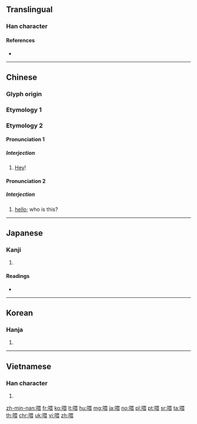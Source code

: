 {{also|餵}}
==Translingual==

===Han character===
{{Han char|rn=30|rad=口|as=09|sn=12|four=66032|canj=RWMV|ids=⿰口畏}}

====References====
* {{Han ref|kx=0197.140|dkj=03900|dj=0418.340|hdz=10653.150|uh=5582|ud=21890|bh=B3DE|bd=46046}}

----

==Chinese==

===Glyph origin===
{{Han compound|口|畏|c1=s|c2=p|ls=psc}}

===Etymology 1===
{{zh-see|餵}}

===Etymology 2===
{{zh-forms}}

====Pronunciation 1====
{{zh-pron
|m=wèi
|c=wai3
|mn=eh
|cat=intj
}}

=====Interjection=====
{{zh-interj}}

# {{lb|zh|used to [[call]] [[attention]]}} [[hey|Hey]]!

====Pronunciation 2====
{{zh-pron
|m=wéi
|c=wai2,wei2
|mn=oeh
|cat=intj
}}

=====Interjection=====
{{zh-interj}}

# {{lb|zh|used when answering the telephone}} [[hello]]; who is this?

----

==Japanese==

===Kanji===
{{ja-kanji|grade=|rs=口09}}

# {{defn|lang=ja|sort=口09}}

====Readings====
* {{ja-readings|on=[[き]] (ki), [[かい]] (kai)|kun=[[なげく]] (nageku)}}

----

==Korean==

===Hanja===
{{ko-hanja|hangeul=위|eumhun=|rv=wi|mr=wi|y=wi}}

# {{defn|lang=ko|sort=口09}}

----

==Vietnamese==

===Han character===
{{vi-hantu|[[uy]], [[ỏi]], [[ói]], [[ôi]], [[òi]], [[hôi]], [[ổi]], [[úi]]|rs=口09}}

# {{defn|lang=vi|sort=口09}}

[[zh-min-nan:喂]]
[[fr:喂]]
[[ko:喂]]
[[lt:喂]]
[[hu:喂]]
[[mg:喂]]
[[ja:喂]]
[[no:喂]]
[[pl:喂]]
[[pt:喂]]
[[sr:喂]]
[[ta:喂]]
[[th:喂]]
[[chr:喂]]
[[uk:喂]]
[[vi:喂]]
[[zh:喂]]